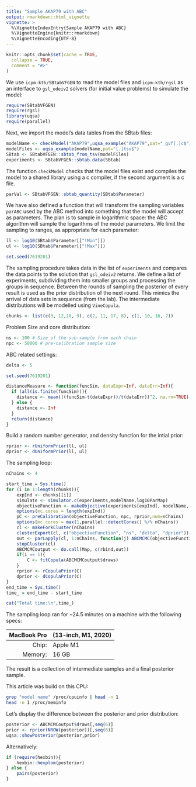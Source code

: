 ```yaml
---
title: "Sample AKAP79 with ABC"
output: rmarkdown::html_vignette
vignette: >
  %\VignetteIndexEntry{Sample AKAP79 with ABC}
  %\VignetteEngine{knitr::rmarkdown}
  %\VignetteEncoding{UTF-8}
---
```


```r
knitr::opts_chunk$set(cache = TRUE,
  collapse = TRUE,
  comment = "#>"
)
```

We use `icpm-kth/SBtabVFGEN` to read the model files and `icpm-kth/rgsl` as an
interface to `gsl_odeiv2` solvers (for initial value problems) to simulate the model:

```r
require(SBtabVFGEN)
require(rgsl)
library(uqsa)
require(parallel)
```

Next, we import the model's data tables from the SBtab files:

```r
modelName <- checkModel("AKAP79",uqsa_example("AKAP79",pat="_gvf[.]c$"))
modelFiles <- uqsa_example(modelName,pat="[.]tsv$")
SBtab <- SBtabVFGEN::sbtab_from_tsv(modelFiles)
experiments <- SBtabVFGEN::sbtab.data(SBtab)
```

The function `checkModel` checks that the model files exist and
compiles the model to a shared library using a c compiler, if the
second argument is a c file.

```r
parVal <- SBtabVFGEN::sbtab_quantity(SBtab$Parameter)
```

We have also defined a function that will transform the sampling
variables `parABC` used by the ABC method into something that the
model will accept as parameters. The plan is to sample in logarithmic
space: the ABC algorithm will sample the logarithms of the model
parameters. We limit the sampling to ranges, as appropriate for each
parameter:

```r
ll <- log10(SBtab$Parameter[["!Min"]])
ul <- log10(SBtab$Parameter[["!Max"]])

set.seed(7619201)
```

The sampling procedure takes data in the list of `experiments` and
compares the data points to the solution that `gsl_odeiv2` returns. We
define a list of experiments, subdividing them into smaller groups and
processing the groups in sequence. Between the rounds of sampling the
posterior of every result is used as the prior distribution of the
next round. This mimics the arrival of data sets in sequence (from the
lab). The intermediate distributions will be modelled using
`VineCopula`.

```r
chunks <- list(c(3, 12,18, 9), c(2, 11, 17, 8), c(1, 10, 16, 7))
```

Problem Size and core distribution:

```r
ns <- 100 # Size of the sub-sample from each chain
npc <- 50000 # pre-calibration sample size
```

ABC related settings:

```r
delta <- 5

set.seed(7619201)

distanceMeasure <- function(funcSim, dataExpr=Inf, dataErr=Inf){
  if (all(is.finite(funcSim))){
    distance <- mean(((funcSim-t(dataExpr))/t(dataErr))^2, na.rm=TRUE)
  } else {
    distance <- Inf
  }
  return(distance)
}
```

Build a random number generator, and density function for the intial prior:
```r
rprior <- rUniformPrior(ll, ul)
dprior <- dUniformPrior(ll, ul)
```

The sampling loop:

```r
nChains <- 4

start_time = Sys.time()
for (i in 1:length(chunks)){
	expInd <- chunks[[i]]
	simulate <- simulator.c(experiments,modelName,log10ParMap)
	objectiveFunction <- makeObjective(experiments[expInd], modelName, distanceMeasure, log10ParMap, simulate)
	options(mc.cores = length(expInd))
	pC <- preCalibration(objectiveFunction, npc, rprior,num=nChains)
	options(mc.cores = max(1,parallel::detectCores() %/% nChains))
	cl <- makeForkCluster(nChains)
	clusterExport(cl, c("objectiveFunction", "ns", "delta", "dprior"))
	out <- parLapply(cl, 1:nChains, function(j) ABCMCMC(objectiveFunction, pC$startPar[,j], ns, pC$Sigma, delta, dprior))
	stopCluster(cl)
	ABCMCMCoutput <- do.call(Map, c(rbind,out))
	if(i == 1){
		C <- fitCopula(ABCMCMCoutput$draws)
	}
	rprior <- rCopulaPrior(C)
	dprior <- dCopulaPrior(C)
}
end_time = Sys.time()
time_ = end_time - start_time

cat("Total time:\n",time_)
```

The sampling loop ran for ~24.5 minutes on a machine with the following specs:

| MacBook Pro | (13-inch, M1, 2020) |
|------------:|:--------------------|
|       Chip: | Apple M1            |
|     Memory: | 16 GB               |

The result is a collection of intermediate samples and a final posterior sample.

This article was build on this CPU:

```sh
grep "model name" /proc/cpuinfo | head -n 1
head -n 1 /proc/meminfo
```

Let's display the difference between the posterior and prior distribution:

```r
posterior <- ABCMCMCoutput$draws[,seq(6)]
prior <- rprior(NROW(posterior))[,seq(6)]
uqsa::showPosterior(posterior,prior)
```

Alternatively:

```r
if (require(hexbin)){
    hexbin::hexplom(posterior)
} else {
    pairs(posterior)
}
```
